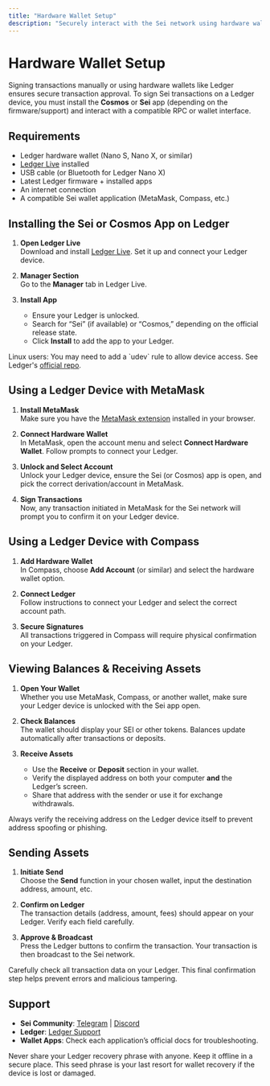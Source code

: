 ```yaml
---
title: "Hardware Wallet Setup"
description: "Securely interact with the Sei network using hardware wallets like Ledger."
---
```



# Hardware Wallet Setup

Signing transactions manually or using hardware wallets like Ledger ensures secure transaction approval. To sign Sei transactions on a Ledger device, you must install the **Cosmos** or **Sei** app (depending on the firmware/support) and interact with a compatible RPC or wallet interface.

## Requirements

- Ledger hardware wallet (Nano S, Nano X, or similar)
- [Ledger Live](https://www.ledger.com/ledger-live) installed
- USB cable (or Bluetooth for Ledger Nano X)
- Latest Ledger firmware + installed apps
- An internet connection
- A compatible Sei wallet application (MetaMask, Compass, etc.)

## Installing the Sei or Cosmos App on Ledger

1. **Open Ledger Live**  
   Download and install [Ledger Live](https://www.ledger.com/start). Set it up and connect your Ledger device.

2. **Manager Section**  
   Go to the **Manager** tab in Ledger Live.

3. **Install App**  
   - Ensure your Ledger is unlocked.  
   - Search for “Sei” (if available) or “Cosmos,” depending on the official release state.  
   - Click **Install** to add the app to your Ledger.

<Callout type='info'>
Linux users: You may need to add a `udev` rule to allow device access. See Ledger's
<a href="https://github.com/LedgerHQ/udev-rules" target="_blank">official repo</a>.
</Callout>

## Using a Ledger Device with MetaMask

1. **Install MetaMask**  
   Make sure you have the [MetaMask extension](https://metamask.io/) installed in your browser.

2. **Connect Hardware Wallet**  
   In MetaMask, open the account menu and select **Connect Hardware Wallet**. Follow prompts to connect your Ledger.

3. **Unlock and Select Account**  
   Unlock your Ledger device, ensure the Sei (or Cosmos) app is open, and pick the correct derivation/account in MetaMask.

4. **Sign Transactions**  
   Now, any transaction initiated in MetaMask for the Sei network will prompt you to confirm it on your Ledger device.

## Using a Ledger Device with Compass

1. **Add Hardware Wallet**  
   In Compass, choose **Add Account** (or similar) and select the hardware wallet option.

2. **Connect Ledger**  
   Follow instructions to connect your Ledger and select the correct account path.

3. **Secure Signatures**  
   All transactions triggered in Compass will require physical confirmation on your Ledger.

## Viewing Balances & Receiving Assets

1. **Open Your Wallet**  
   Whether you use MetaMask, Compass, or another wallet, make sure your Ledger device is unlocked with the Sei app open.

2. **Check Balances**  
   The wallet should display your SEI or other tokens. Balances update automatically after transactions or deposits.

3. **Receive Assets**  
   - Use the **Receive** or **Deposit** section in your wallet.  
   - Verify the displayed address on both your computer **and** the Ledger’s screen.  
   - Share that address with the sender or use it for exchange withdrawals.

<Callout type='warning'>
Always verify the receiving address on the Ledger device itself to prevent address spoofing or phishing.
</Callout>

## Sending Assets

1. **Initiate Send**  
   Choose the **Send** function in your chosen wallet, input the destination address, amount, etc.

2. **Confirm on Ledger**  
   The transaction details (address, amount, fees) should appear on your Ledger. Verify each field carefully.

3. **Approve & Broadcast**  
   Press the Ledger buttons to confirm the transaction. Your transaction is then broadcast to the Sei network.

<Callout type='warning'>
Carefully check all transaction data on your Ledger. This final confirmation step helps prevent errors and malicious tampering.
</Callout>

## Support

- **Sei Community**: [Telegram](https://t.me/seinetwork) | [Discord](https://discord.gg/sei)
- **Ledger**: [Ledger Support](https://support.ledger.com/)
- **Wallet Apps**: Check each application’s official docs for troubleshooting.

<Callout type='error'>
Never share your Ledger recovery phrase with anyone. Keep it offline in a secure place. This seed phrase is your last resort for wallet recovery if the device is lost or damaged.
</Callout>
